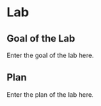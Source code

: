 # Lab {.unnumbered}

## Goal of the Lab

Enter the goal of the lab here.

## Plan

Enter the plan of the lab here.
